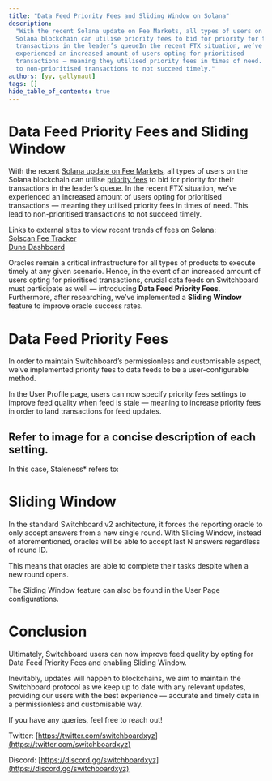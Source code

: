 ```yaml
---
title: "Data Feed Priority Fees and Sliding Window on Solana"
description:
  "With the recent Solana update on Fee Markets, all types of users on the
  Solana blockchain can utilise priority fees to bid for priority for their
  transactions in the leader’s queueIn the recent FTX situation, we’ve
  experienced an increased amount of users opting for prioritised
  transactions — meaning they utilised priority fees in times of need. This lead
  to non-prioritised transactions to not succeed timely."
authors: [yy, gallynaut]
tags: []
hide_table_of_contents: true
---
```


# Data Feed Priority Fees and Sliding Window

With the recent
[Solana update on Fee Markets](https://solana.com/news/solana-network-upgrades),
all types of users on the Solana blockchain can utilise
[priority fees](https://docs.solana.com/proposals/fee_transaction_priority) to
bid for priority for their transactions in the leader’s queue. In the recent FTX
situation, we’ve experienced an increased amount of users opting for prioritised
transactions — meaning they utilised priority fees in times of need. This lead
to non-prioritised transactions to not succeed timely.

Links to external sites to view recent trends of fees on Solana:  
[Solscan Fee Tracker](https://beta-analysis.solscan.io/public/dashboard/06d689e1-dcd7-4175-a16a-efc074ad5ce2)  
[Dune Dashboard](https://dune.com/crypto_notte/solana-additional-fee-analysis)

Oracles remain a critical infrastructure for all types of products to execute
timely at any given scenario. Hence, in the event of an increased amount of
users opting for prioritised transactions, crucial data feeds on Switchboard
must participate as well — introducing **Data Feed Priority Fees**. Furthermore,
after researching, we’ve implemented a **Sliding Window** feature to improve
oracle success rates.

<!--truncate-->

# Data Feed Priority Fees

In order to maintain Switchboard’s permissionless and customisable aspect, we’ve
implemented priority fees to data feeds to be a user-configurable method.

In the User Profile page, users can now specify priority fees settings to
improve feed quality when feed is stale — meaning to increase priority fees in
order to land transactions for feed updates.

## Refer to image for a concise description of each setting.

In this case, Staleness\* refers to:

# Sliding Window

In the standard Switchboard v2 architecture, it forces the reporting oracle to
only accept answers from a new single round. With Sliding Window, instead of
aforementioned, oracles will be able to accept last N answers regardless of
round ID.

This means that oracles are able to complete their tasks despite when a new
round opens.

The Sliding Window feature can also be found in the User Page configurations.

# Conclusion

Ultimately, Switchboard users can now improve feed quality by opting for Data
Feed Priority Fees and enabling Sliding Window.

Inevitably, updates will happen to blockchains, we aim to maintain the
Switchboard protocol as we keep up to date with any relevant updates, providing
our users with the best experience — accurate and timely data in a
permissionless and customisable way.

If you have any queries, feel free to reach out!

Twitter:
[https://twitter.com/switchboardxyz](https://twitter.com/switchboardxyz)

Discord: [https://discord.gg/switchboardxyz](https://discord.gg/switchboardxyz)
